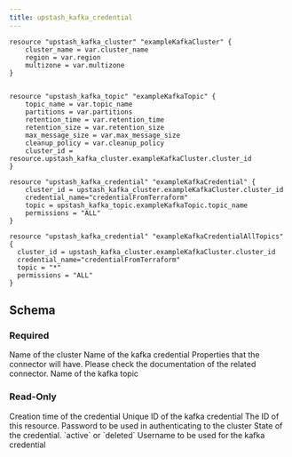 ```yaml
---
title: upstash_kafka_credential
---
```


<RequestExample>

```hcl Example Usage
resource "upstash_kafka_cluster" "exampleKafkaCluster" {
    cluster_name = var.cluster_name
    region = var.region
    multizone = var.multizone
}


resource "upstash_kafka_topic" "exampleKafkaTopic" {
    topic_name = var.topic_name
    partitions = var.partitions
    retention_time = var.retention_time
    retention_size = var.retention_size
    max_message_size = var.max_message_size
    cleanup_policy = var.cleanup_policy
    cluster_id = resource.upstash_kafka_cluster.exampleKafkaCluster.cluster_id
}

resource "upstash_kafka_credential" "exampleKafkaCredential" {
    cluster_id = upstash_kafka_cluster.exampleKafkaCluster.cluster_id
    credential_name="credentialFromTerraform"
    topic = upstash_kafka_topic.exampleKafkaTopic.topic_name
    permissions = "ALL"
}

resource "upstash_kafka_credential" "exampleKafkaCredentialAllTopics" {
  cluster_id = upstash_kafka_cluster.exampleKafkaCluster.cluster_id
  credential_name="credentialFromTerraform"
  topic = "*"
  permissions = "ALL"
}
```

</RequestExample>

## Schema

### Required

<ParamField query="cluster_name" type="string" required>
    Name of the cluster
</ParamField>

<ParamField query="credential_name" type="string" required>
    Name of the kafka credential
</ParamField>

<ParamField query="permissions" type="map(string)" required>
    Properties that the connector will have. Please check the documentation of
    the related connector.
</ParamField>

<ParamField query="topic" type="map(string)" required>
    Name of the kafka topic
</ParamField>

### Read-Only

<ResponseField name="creation_time" type="number">
    Creation time of the credential
</ResponseField>

<ResponseField name="credential_id" type="string">
    Unique ID of the kafka credential
</ResponseField>

<ResponseField name="id" type="string">
    The ID of this resource.
</ResponseField>

<ResponseField name="password" type="string">
    Password to be used in authenticating to the cluster
</ResponseField>

<ResponseField name="state" type="string">
    State of the credential. `active` or `deleted`
</ResponseField>

<ResponseField name="username" type="string">
    Username to be used for the kafka credential
</ResponseField>
